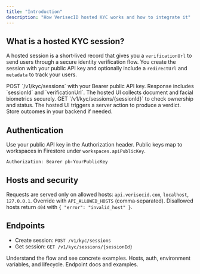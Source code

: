 ```yaml
---
title: "Introduction"
description: "How VerisecID hosted KYC works and how to integrate it"
---
```

## What is a hosted KYC session?

A hosted session is a short‑lived record that gives you a `verificationUrl` to send users through a secure identity verification flow. You create the session with your public API key and optionally include a `redirectUrl` and `metadata` to track your users.

<Steps>
  <Step title="Create a session">
    POST `/v1/kyc/sessions` with your Bearer public API key. Response includes `sessionId` and `verificationUrl`.
  </Step>
  <Step title="Send user to verificationUrl">
    The hosted UI collects document and facial biometrics securely.
  </Step>
  <Step title="Retrieve the session">
    GET `/v1/kyc/sessions/{sessionId}` to check ownership and status.
  </Step>
  <Step title="Handle results">
    The hosted UI triggers a server action to produce a verdict. Store outcomes in your backend if needed.
  </Step>
</Steps>

## Authentication

Use your public API key in the Authorization header. Public keys map to workspaces in Firestore under `workspaces.apiPublicKey`.

```http
Authorization: Bearer pb-YourPublicKey
```

## Hosts and security

Requests are served only on allowed hosts: `api.verisecid.com`, `localhost`, `127.0.0.1`. Override with `API_ALLOWED_HOSTS` (comma‑separated). Disallowed hosts return `404` with `{ "error": "invalid_host" }`.

## Endpoints

- Create session: `POST /v1/kyc/sessions`
- Get session: `GET /v1/kyc/sessions/{sessionId}`

<CardGroup cols={2}>
  <Card title="Quickstart" icon="rocket" href="/quickstart">
    Understand the flow and see concrete examples.
  </Card>
  <Card title="Development" icon="wrench" href="/development">
    Hosts, auth, environment variables, and lifecycle.
  </Card>
  <Card title="API reference" icon="terminal" href="/api-reference/introduction">
    Endpoint docs and examples.
  </Card>
</CardGroup>
